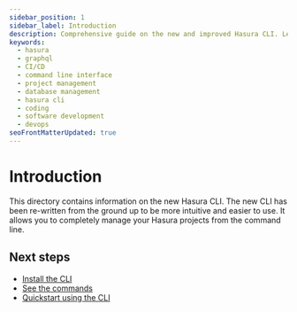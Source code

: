 ```yaml
---
sidebar_position: 1
sidebar_label: Introduction
description: Comprehensive guide on the new and improved Hasura CLI. Learn how to manage your Hasura projects efficiently using the command line.
keywords:
  - hasura
  - graphql
  - CI/CD
  - command line interface
  - project management
  - database management
  - hasura cli
  - coding
  - software development
  - devops
seoFrontMatterUpdated: true
---
```


# Introduction

This directory contains information on the new Hasura CLI. The new CLI has been re-written from the ground up to be more
intuitive and easier to use. It allows you to completely manage your Hasura projects from the command line.

## Next steps

- [Install the CLI](/ci-cd/cli/installation.mdx)
- [See the commands](/ci-cd/cli/commands/index.mdx)
- [Quickstart using the CLI](/getting-started/local-dev.mdx)
